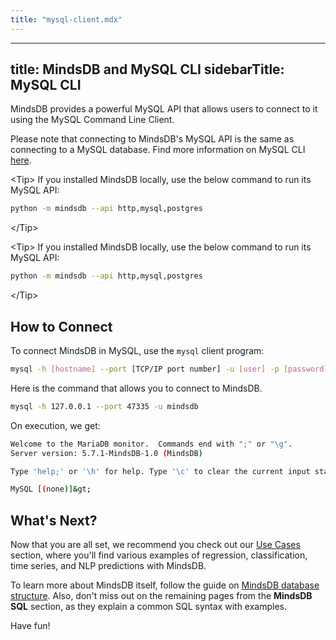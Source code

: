 ```yaml
---
title: "mysql-client.mdx"
---
```


---
title: MindsDB and MySQL CLI
sidebarTitle: MySQL CLI
---

MindsDB provides a powerful MySQL API that allows users to connect to it
using the MySQL Command Line Client.

Please note that connecting to MindsDB's MySQL API is the same as connecting to
a MySQL database. Find more information on MySQL CLI
[here](https://dev.mysql.com/doc/refman/8.0/en/mysql.html).

&lt;Tip&gt;
If you installed MindsDB locally, use the below command to run its MySQL API:

```bash
python -m mindsdb --api http,mysql,postgres
```
&lt;/Tip&gt;

&lt;Tip&gt;
If you installed MindsDB locally, use the below command to run its MySQL API:

```bash
python -m mindsdb --api http,mysql,postgres
```
&lt;/Tip&gt;

## How to Connect

To connect MindsDB in MySQL, use the `mysql` client program:

```bash
mysql -h [hostname] --port [TCP/IP port number] -u [user] -p [password]
```

Here is the command that allows you to connect to MindsDB.

```bash
mysql -h 127.0.0.1 --port 47335 -u mindsdb
```

On execution, we get:

```bash
Welcome to the MariaDB monitor.  Commands end with ";" or "\g".
Server version: 5.7.1-MindsDB-1.0 (MindsDB)

Type 'help;' or '\h' for help. Type '\c' to clear the current input statement.

MySQL [(none)]&gt;
```

## What's Next?

Now that you are all set, we recommend you check out our [Use Cases](/use-cases/overview) section, where you'll find various examples of regression, classification, time series, and NLP predictions with MindsDB.

To learn more about MindsDB itself, follow the guide on [MindsDB database structure](/sql/table-structure/). Also, don't miss out on the remaining pages from the **MindsDB SQL** section, as they explain a common SQL syntax with examples.

Have fun!
